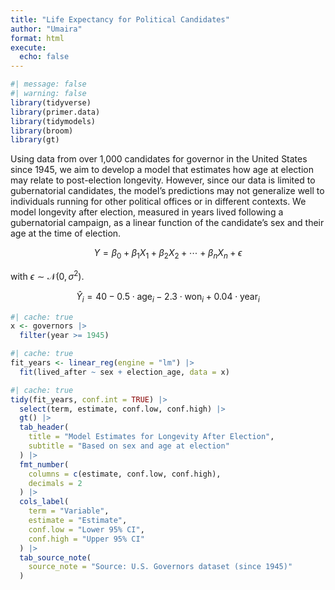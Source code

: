 ```yaml
---
title: "Life Expectancy for Political Candidates"
author: "Umaira"
format: html
execute: 
  echo: false
---
```



```r
#| message: false
#| warning: false
library(tidyverse)
library(primer.data)
library(tidymodels)
library(broom)
library(gt)
```

Using data from over 1,000 candidates for governor in the United States since 1945, we aim to develop a model that estimates how age at election may relate to post-election longevity. However, since our data is limited to gubernatorial candidates, the model’s predictions may not generalize well to individuals running for other political offices or in different contexts. We model longevity after election, measured in years lived following a gubernatorial campaign, as a linear function of the candidate’s sex and their age at the time of election.

$$Y = \beta_0 + \beta_1 X_1 + \beta_2 X_2 + \cdots + \beta_n X_n + \epsilon$$

with $\epsilon \sim \mathcal{N}(0, \sigma^2)$.


$$
\hat{Y}_i = 40 - 0.5 \cdot \text{age}_i - 2.3 \cdot \text{won}_i + 0.04 \cdot \text{year}_i
$$

```r
#| cache: true
x <- governors |>
  filter(year >= 1945)
```

```r
#| cache: true
fit_years <- linear_reg(engine = "lm") |>
  fit(lived_after ~ sex + election_age, data = x)

```

```r
#| cache: true
tidy(fit_years, conf.int = TRUE) |>
  select(term, estimate, conf.low, conf.high) |>
  gt() |>
  tab_header(
    title = "Model Estimates for Longevity After Election",
    subtitle = "Based on sex and age at election"
  ) |>
  fmt_number(
    columns = c(estimate, conf.low, conf.high),
    decimals = 2
  ) |>
  cols_label(
    term = "Variable",
    estimate = "Estimate",
    conf.low = "Lower 95% CI",
    conf.high = "Upper 95% CI"
  ) |>
  tab_source_note(
    source_note = "Source: U.S. Governors dataset (since 1945)"
  )


```
